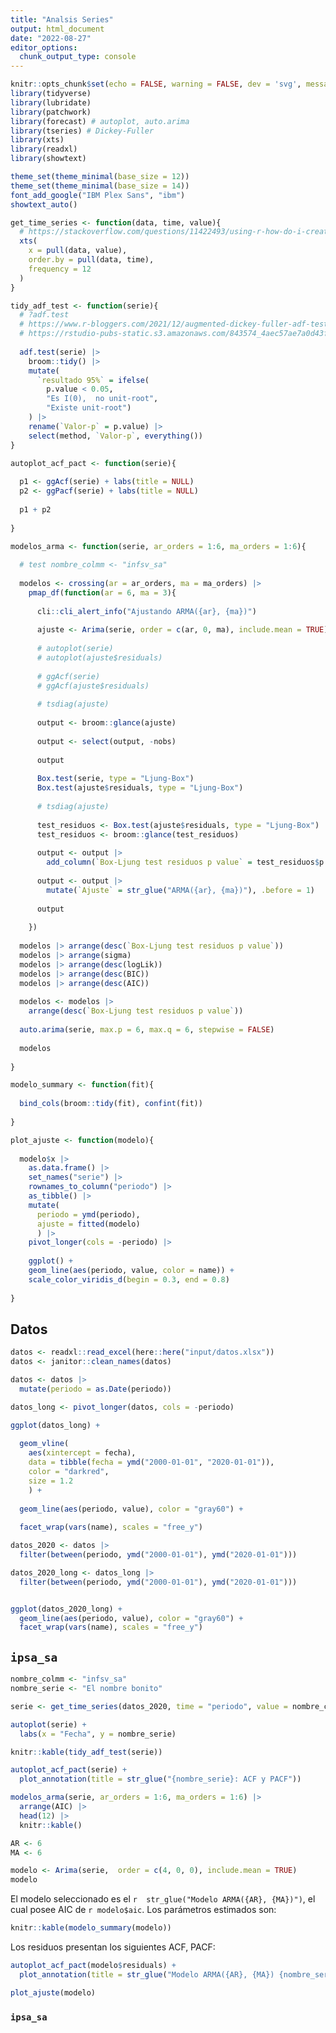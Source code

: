 ```yaml
---
title: "Analsis Series"
output: html_document
date: "2022-08-27"
editor_options: 
  chunk_output_type: console
---
```


```r
knitr::opts_chunk$set(echo = FALSE, warning = FALSE, dev = 'svg', message = FALSE)
library(tidyverse)
library(lubridate)
library(patchwork)
library(forecast) # autoplot, auto.arima
library(tseries) # Dickey-Fuller
library(xts)
library(readxl)
library(showtext)

theme_set(theme_minimal(base_size = 12))
theme_set(theme_minimal(base_size = 14))
font_add_google("IBM Plex Sans", "ibm")
showtext_auto()
```

```r
get_time_series <- function(data, time, value){
  # https://stackoverflow.com/questions/11422493/using-r-how-do-i-create-a-time-series-object-with-dates 
  xts(
    x = pull(data, value),
    order.by = pull(data, time),
    frequency = 12
  ) 
}

tidy_adf_test <- function(serie){
  # ?adf.test
  # https://www.r-bloggers.com/2021/12/augmented-dickey-fuller-adf-test-in-r/
  # https://rstudio-pubs-static.s3.amazonaws.com/843574_4aec57ae7a0d43ff8d0c152729f0ed2c.html#prueba-de-ra%C3%ADz-unitaria-de-dickey-fuller
  
  adf.test(serie) |> 
    broom::tidy() |> 
    mutate(
      `resultado 95%` = ifelse(
        p.value < 0.05,
        "Es I(0),  no unit-root",
        "Existe unit-root")
    ) |> 
    rename(`Valor-p` = p.value) |> 
    select(method, `Valor-p`, everything())
}

autoplot_acf_pact <- function(serie){
  
  p1 <- ggAcf(serie) + labs(title = NULL)
  p2 <- ggPacf(serie) + labs(title = NULL)
  
  p1 + p2
  
}

modelos_arma <- function(serie, ar_orders = 1:6, ma_orders = 1:6){
  
  # test nombre_colmm <- "infsv_sa"
  
  modelos <- crossing(ar = ar_orders, ma = ma_orders) |> 
    pmap_df(function(ar = 6, ma = 3){
      
      cli::cli_alert_info("Ajustando ARMA({ar}, {ma})")
      
      ajuste <- Arima(serie, order = c(ar, 0, ma), include.mean = TRUE)
      
      # autoplot(serie)
      # autoplot(ajuste$residuals)
      
      # ggAcf(serie)
      # ggAcf(ajuste$residuals)
      
      # tsdiag(ajuste)
      
      output <- broom::glance(ajuste)
      
      output <- select(output, -nobs)
      
      output
      
      Box.test(serie, type = "Ljung-Box")
      Box.test(ajuste$residuals, type = "Ljung-Box")
      
      # tsdiag(ajuste)
      
      test_residuos <- Box.test(ajuste$residuals, type = "Ljung-Box")
      test_residuos <- broom::glance(test_residuos)
      
      output <- output |> 
        add_column(`Box-Ljung test residuos p value` = test_residuos$p.value) 
      
      output <- output |> 
        mutate(`Ajuste` = str_glue("ARMA({ar}, {ma})"), .before = 1)
      
      output
      
    })
  
  modelos |> arrange(desc(`Box-Ljung test residuos p value`))
  modelos |> arrange(sigma)
  modelos |> arrange(desc(logLik))
  modelos |> arrange(desc(BIC))
  modelos |> arrange(desc(AIC))
  
  modelos <- modelos |>
    arrange(desc(`Box-Ljung test residuos p value`))
  
  auto.arima(serie, max.p = 6, max.q = 6, stepwise = FALSE)
  
  modelos
  
}

modelo_summary <- function(fit){
  
  bind_cols(broom::tidy(fit), confint(fit))
  
}

plot_ajuste <- function(modelo){
  
  modelo$x |> 
    as.data.frame() |> 
    set_names("serie") |> 
    rownames_to_column("periodo") |> 
    as_tibble() |> 
    mutate(
      periodo = ymd(periodo),
      ajuste = fitted(modelo)
      ) |> 
    pivot_longer(cols = -periodo) |> 
    
    ggplot() +
    geom_line(aes(periodo, value, color = name)) +
    scale_color_viridis_d(begin = 0.3, end = 0.8)
    
}
```


## Datos

```r
datos <- readxl::read_excel(here::here("input/datos.xlsx"))
datos <- janitor::clean_names(datos)

datos <- datos |>
  mutate(periodo = as.Date(periodo))

datos_long <- pivot_longer(datos, cols = -periodo)

ggplot(datos_long) +
  
  geom_vline(
    aes(xintercept = fecha),
    data = tibble(fecha = ymd("2000-01-01", "2020-01-01")),
    color = "darkred",
    size = 1.2
    ) +
  
  geom_line(aes(periodo, value), color = "gray60") +
  
  facet_wrap(vars(name), scales = "free_y") 

datos_2020 <- datos |> 
  filter(between(periodo, ymd("2000-01-01"), ymd("2020-01-01")))

datos_2020_long <- datos_long |> 
  filter(between(periodo, ymd("2000-01-01"), ymd("2020-01-01")))


ggplot(datos_2020_long) +
  geom_line(aes(periodo, value), color = "gray60") +
  facet_wrap(vars(name), scales = "free_y") 
```


## `ipsa_sa`

```r
nombre_colmm <- "infsv_sa"
nombre_serie <- "El nombre bonito"

serie <- get_time_series(datos_2020, time = "periodo", value = nombre_colmm)

autoplot(serie) + 
  labs(x = "Fecha", y = nombre_serie)

knitr::kable(tidy_adf_test(serie))

autoplot_acf_pact(serie) + 
  plot_annotation(title = str_glue("{nombre_serie}: ACF y PACF"))

modelos_arma(serie, ar_orders = 1:6, ma_orders = 1:6) |> 
  arrange(AIC) |> 
  head(12) |> 
  knitr::kable()

AR <- 6
MA <- 6

modelo <- Arima(serie,  order = c(4, 0, 0), include.mean = TRUE)
modelo
```

El modelo seleccionado es el `r  str_glue("Modelo ARMA({AR}, {MA})")`, el cual
posee AIC de `r modelo$aic`. Los parámetros estimados son:


```r
knitr::kable(modelo_summary(modelo))
```

Los residuos presentan los siguientes ACF, PACF:

```r
autoplot_acf_pact(modelo$residuals) +
  plot_annotation(title = str_glue("Modelo ARMA({AR}, {MA}) {nombre_serie}: ACF y PACF"))
```

```r
plot_ajuste(modelo)
```



### `ipsa_sa`

